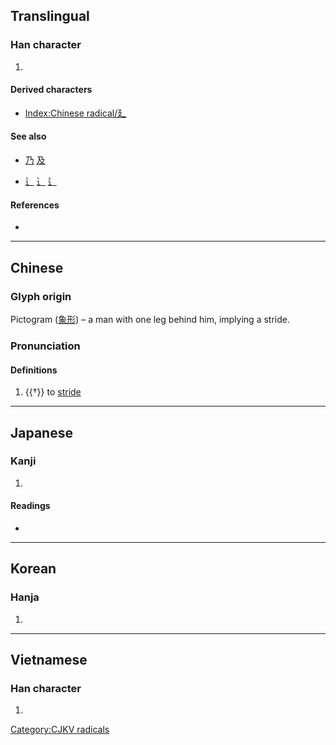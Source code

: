 {{also|ㄋ|乃|及|辶}}
{{character info/new}}
==Translingual==
{{stroke order|type=animate}}

===Han character===
{{Han char|rn=54|rad=廴|as=00|sn=2|four=|canj=NNK|ids=⿻㇋乀}}

# {{mul-kangxi radical-def}}

====Derived characters====
* [[Index:Chinese radical/廴]]

====See also====
* {{l|mul|ㄋ}} [[乃]] [[及]] <!-- Graphically similar -->
* {{l|mul|辵}} [[辶]] [[⻌]] [[⻍]] <!-- Similar meaning (walk) and shape -->

====References====
* {{Han ref|kx=0352.280|dkj=09566|dj=0666.150|hdz=10403.070|uh=5EF4|ud=24308}}

----

==Chinese==
{{zh-forms}}

===Glyph origin===
{{Han etym}}
Pictogram ([[象形#Chinese|象形]]) – a man with one leg behind him, implying a stride.

===Pronunciation===
{{zh-pron
|m=yǐn
|c=jan2
|h=pfs=yín
|mn=in
|w=
|mc=y
|oc=y
|ma=|ma2=
|cat=v
}}

====Definitions====
{{zh-hanzi}}

# {{†}} to [[stride]]

----

==Japanese==

===Kanji===
{{ja-kanji|grade=|rs=廴00}}

# {{rfdef|ja|sort=廴00}}

====Readings====
* {{ja-readings|on=[[いん]] (in)|kun=[[のばす]] (nobasu)}}

----

==Korean==

===Hanja===
{{ko-hanja|hangeul=인|rv=in|mr=in|y=in|eumhun=[[길게]] [[걸을]]|ehrv=gilge geol-eul}}

# {{rfdef|ko|sort=廴00}}

----

==Vietnamese==

===Han character===
{{vi-hantu|[[dẫn]]|rs=廴00}}

# {{rfdef|vi|sort=廴00}}

[[Category:CJKV radicals]]